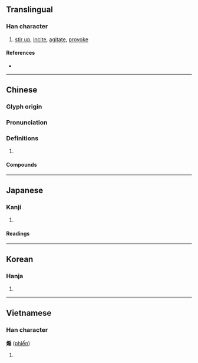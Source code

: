 {{also|搧}}
{{character info/new}}
==Translingual==

===Han character===
{{Han char|rn=86|rad=火|as=10|sn=14|four=93827|canj=FHSM,FISM|ids=⿰火扇}}

# [[stir up]], [[incite]], [[agitate]], [[provoke]]

====References====
* {{Han ref|kx=0678.250|dkj=19272|dj=1090.150|hdz=32225.060|uh=717D|ud=29053|bh=BAB4|bd=47796}}

----

==Chinese==
{{zh-forms}}

===Glyph origin===
{{Han etym}}

===Pronunciation===
{{zh-pron
|m=shān
|c=sin3
|mn=siàn
|mc=y
|oc=y
|cat=
}}

===Definitions===
{{zh-hanzi}}

# {{rfdef|zh}}

====Compounds====
{{zh-der|煽動|煽情|煽惑|煽風點火|風火相煽}}

----

==Japanese==

===Kanji===
{{ja-kanji|grade=uc|rs=火10}}

# {{defn|lang=ja|sort=火10}}

====Readings====
{{ja-readings
|goon=せん
|kanon=せん
|kun=あお-る<あふ-る, おだ-てる, おこ-る
}}

----

==Korean==

===Hanja===
{{ko-hanja|hangeul=선|eumhun=|rv=seon|mr=sŏn|y=sen}}

# {{defn|lang=ko|sort=火10}}

----

==Vietnamese==

===Han character===
'''煽''' ([[phiến]])

# {{defn|vi}}

{{cln|vi|Han tu}}
